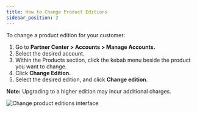 ```yaml
---
title: How to Change Product Editions
sidebar_position: 2
---
```


To change a product edition for your customer:

1. Go to **Partner Center > Accounts > Manage Accounts.**
2. Select the desired account.
3. Within the Products section, click the kebab menu beside the product you want to change.
4. Click **Change Edition.**
5. Select the desired edition, and click **Change edition**.

**Note:** Upgrading to a higher edition may incur additional charges.

![Change product editions interface](./img/manage-accounts/change-product-editions.png)